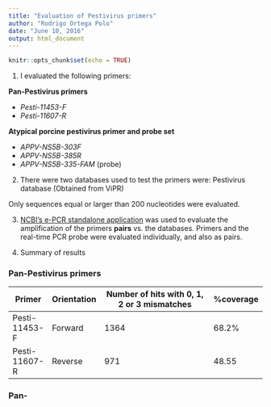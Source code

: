 ```yaml
---
title: "Evaluation of Pestivirus primers"
author: "Rodrigo Ortega Polo"
date: "June 10, 2016"
output: html_document
---
```


```r
knitr::opts_chunk$set(echo = TRUE)
```


1. I evaluated the following primers:

__Pan-Pestivirus primers__

- _Pesti-11453-F_
- _Pesti-11607-R_

__Atypical porcine pestivirus primer and probe set__

- _APPV-NS5B-303F_
- _APPV-NS5B-385R_
- _APPV-NS5B-335-FAM_ (probe)

2. There were two databases used to test the primers were:
Pestivirus database (Obtained from ViPR)


Only sequences equal or larger than 200 nucleotides were evaluated.

3. [NCBI's e-PCR standalone application](http://www.ncbi.nlm.nih.gov/tools/epcr/) was used to evaluate the amplification of the primers __pairs__ vs. the databases. Primers and the real-time PCR probe were evaluated individually, and also as pairs.

4. Summary of results

### Pan-Pestivirus primers

Primer | Orientation | Number of hits with 0, 1, 2 or 3 mismatches | %coverage
-------|-------------|---------------------------------------------|----------
Pesti-11453-F | Forward | 1364 | 68.2%
Pesti-11607-R | Reverse | 971 | 48.55

### Pan-
